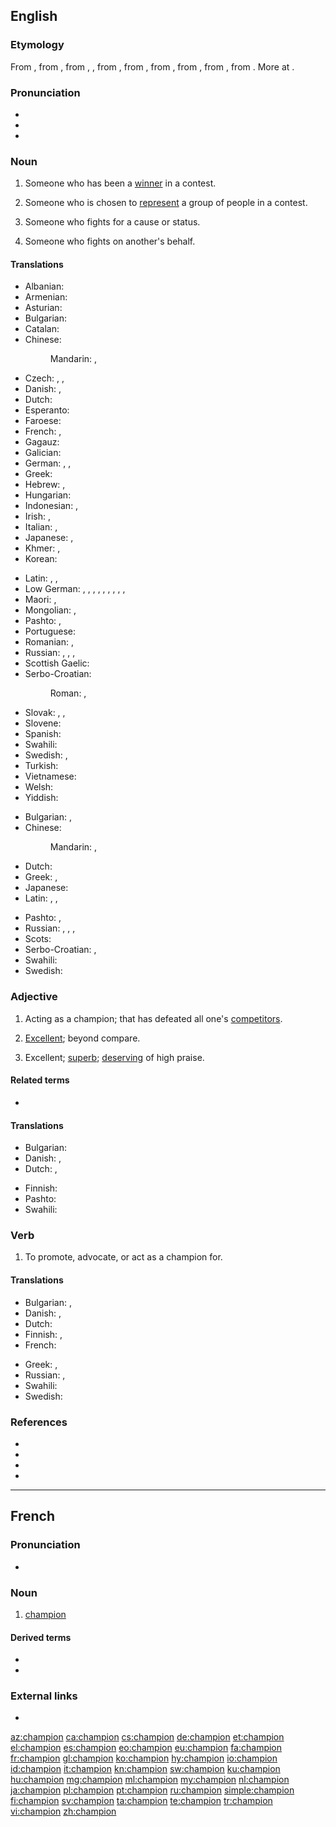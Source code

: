 {{also|Champion}}
==English==
{{wikipedia}}

===Etymology===
From {{etyl|enm|en}}, from {{etyl|fro|en}}, from {{etyl|VL.|en}} {{m|la|*campio}}, {{m|la|*campionem||champion, combatant}}, from {{etyl|ML.|en}} {{m|la|campio||combatant in a duel, champion}}, from {{etyl|frk|en}} {{m|frk|*kampijō||fighter}}, from {{etyl|gem-pro|en}} {{m|gem-pro|*kampijô||fighter, warrior}}, from {{m|gem-pro|*kampijaną||to do battle, fight}}, from {{m|gem-pro|*kampaz||field, battlefield, battle}}, from {{etyl|la|en}} {{m|la|campus||a field, a plain, a place of action}}. More at {{m|en|kemp}}.

===Pronunciation===
* {{IPA|/ˈtʃæmpjən/|lang=en}}
* {{audio|en-us-champion.ogg|Audio (US)|lang=en}}
* {{audio|En-uk-champion.ogg|Audio (UK)|lang=en}}

===Noun===
{{en-noun}}

# Someone who has been a [[winner]] in a contest.
#: {{ux|en|The defending '''champion''' is expected to defeat his challenger.}}
# {{rfex-sense}} Someone who is chosen to [[represent]] a group of people in a contest.
# Someone who fights for a cause or status.
#: {{ux|en|'''champion''' of women's suffrage}}
# Someone who fights on another's behalf.
#: {{ux|en|'''champion''' of the poor}}
{{attention|en|edited from mobile, please check for errors introduced inadvertently}}

====Translations====
{{trans-top|someone who has been winner in a contest}}
* Albanian: {{t+|sq|kampion|m}}
* Armenian: {{t+|hy|չեմպիոն}}
* Asturian: {{t|ast|campeón|m}}
* Bulgarian: {{t|bg|шампио́н|m}}
* Catalan: {{t|ca|campió|m}}
* Chinese:
*: Mandarin: {{t+|cmn|冠軍|sc=Hani}}, {{t+|cmn|冠军|tr=guànjūn|sc=Hani}}
* Czech: {{t+|cs|mistr|m}}, {{t|cs|přeborník|m}}, {{t|cs|šampión|m}}
* Danish: {{t|da|mester}}, {{t|da|champion}}
* Dutch: {{t+|nl|kampioen|m}}
* Esperanto: {{t|eo|ĉampiono}}
* Faroese: {{t|fo|meistari|m}}
* French: {{t+|fr|champion|m}}, {{t+|fr|championne|f}}
* Gagauz: {{t|gag|çempion}}
* Galician: {{t|gl|campión|m}}
* German: {{t+|de|Sieger|m}}, {{t+|de|Gewinner|m}}, {{t+|de|Meister|m}}
* Greek: {{t+|el|πρωταθλητής|m}}
* Hebrew: {{t+|he|אלוף|m|tr=aluf}}, {{t|he|אלופה|f|tr=alufa}}
* Hungarian: {{t+|hu|bajnok}}
* Indonesian: {{t+|id|pemenang}}, {{t+|id|juara}}
* Irish: {{t|ga|curadh}}, {{t|ga|seaimpín|m}}
* Italian: {{t+|it|campione|m}}, {{t+|it|campionessa|f}}
* Japanese: {{t|ja|チャンピオン|tr=chanpion}}, {{t+|ja|優勝者|tr=ゆうしょうしゃ, yūshōsha}}
* Khmer: {{t|km|បុរសចើងឯក|m|tr=bo’rɑh caəŋ aek}}, {{t|km|នារីចើងឯក|f|tr=nierii caəŋ aek}}
* Korean: {{t+|ko|챔피언|sc=Kore}}
{{trans-mid}}
* Latin: {{t|la|adversarius}}, {{t|la|adversarius|m}}, {{t|la|adversaria|f}}
* Low German: {{t|nds|Meester|m}}, {{t|nds|Mester|m}}, {{t|nds|Meister|m}}, {{t|nds|Meesterin|f}}, {{t|nds|Meestersch|f}}, {{t|nds|Meestersche|f}}, {{t|nds|Winner|m}}, {{t|nds|Winnerin|f}}, {{t|nds|Winnersch|f}}, {{t|nds|Winnersche|f}}
* Maori: {{t|mi|papatū}}, {{t|mi|whakaihuwaka}}
* Mongolian: {{t+|mn|аварга|sc=Cyrl}}, {{t+|mn|тэмцэгч|sc=Cyrl}}
* Pashto: {{t+|ps|اتل|m|tr=atël}}, {{t|ps|اتله|f|tr=atëla}}
* Portuguese: {{t+|pt|campeão|m}}
* Romanian: {{t+|ro|campion|m}}, {{t+|ro|campioană|f}}
* Russian: {{t+|ru|чемпио́н|m}}, {{t+|ru|чемпио́нка|f}}, {{t+|ru|победи́тель|m}}, {{t+|ru|победи́тельница|f}}
* Scottish Gaelic: {{t|gd|gaisgeach|m}}
* Serbo-Croatian:
*: Roman: {{t+|sh|prvak|m}}, {{t+|sh|pobednik|m}}
* Slovak: {{t|sk|šampión|m}}, {{t|sk|majster|m}}, {{t|sk|preborník|m}}
* Slovene: {{t+|sl|prvak|m}}
* Spanish: {{t+|es|campeón|m}}
* Swahili: {{t+|sw|bingwa}}
* Swedish: {{t+|sv|vinnare|c}}, {{t+|sv|mästare|c}}
* Turkish: {{t+|tr|şampiyon}}
* Vietnamese: {{t+|vi|quán quân}}
* Welsh: {{t+|cy|hyrwyddwr}}
* Yiddish: {{t|yi|מײַסטער|m}}
{{trans-bottom}}

{{trans-top|defender of a cause}}
* Bulgarian: {{t+|bg|защитник|m}}, {{t+|bg|поборник|m}}
* Chinese:
*: Mandarin: {{t+|cmn|擁護者|sc=Hani}}, {{t+|cmn|拥护者|tr=yōnghùzhě|sc=Hani}}
* Dutch: {{t|nl|voorvechter|m}}
* Greek: {{t+|el|υπέρμαχος|m}}, {{t+|el|υπερασπιστής|m}}
* Japanese: {{t+|ja|擁護者|tr=ようごしゃ, yōgosha|sc=Jpan}}
* Latin: {{t|la|propugnator|m}}, {{t|la|propugnatrix|f}}, {{t|la|praeses|m}}
{{trans-mid}}
* Pashto: {{t+|ps|اتل|m|tr=atël}}, {{t|ps|اتله|f|tr=atëla}}
* Russian: {{t+|ru|побо́рник|m}}, {{t+|ru|побо́рница|f}}, {{t+|ru|защи́тник|m}}, {{t+|ru|защи́тница|f}}
* Scots: {{t|sco|fechter}}
* Serbo-Croatian: {{t+|sh|pobornik|m}}, {{t+|sh|zagovornik|m}}
* Swahili: {{t+|sw|bingwa}}
* Swedish: {{t|sv|förkämpe|c}}
{{trans-bottom}}

===Adjective===
{{en-adj|-}}

# {{lb|en|attributive}} Acting as a champion; that has defeated all one's [[competitor]]s.
# {{lb|en|attributive}} [[excellent|Excellent]]; beyond compare.
# {{lb|en|predicative|Ireland|colloquial}} Excellent; [[superb]]; [[deserving]] of high praise.
#: {{ux|en|"That roller coaster was champion," laughed Vinny.}}

====Related terms====
* {{l|en|championship}}

====Translations====
{{trans-top|something very positive}}
* Bulgarian: {{t+|bg|отличен}}
* Danish: {{t|da|mesterlig}}, {{t|da|førsteklasses}}
* Dutch: {{t+|nl|meesterlijk}}, {{t+|nl|eerste klasse}}
{{trans-mid}}
* Finnish: {{t+|fi|mestari}}
* Pashto: {{t+|ps|اتل|tr=atël}}
* Swahili: {{t+|sw|bingwa}}
{{trans-bottom}}

===Verb===
{{en-verb}}

# {{lb|en|usually|of a cause}} To promote, advocate, or act as a champion for.

====Translations====
{{trans-top|to advocate}}
* Bulgarian: {{t|bg|защитавам}}, {{t+|bg|подкрепям}}
* Danish: {{t|da|forsvare}}, {{t|da|forfægte}}
* Dutch: {{t|nl|voorvechten}}
* Finnish: {{t+|fi|puolustaa}}, {{t|fi|[[taistella]] [[joku|jonkun]] [[puolesta]]}}
* French: {{t+|fr|championner}}
{{trans-mid}}
* Greek: {{t+|el|προασπίζω}}, {{t+|el|υπερασπίζομαι}}
* Russian: {{t+|ru|защища́ть|impf}}, {{t+|ru|отста́ивать|impf}}
* Swahili: {{t+|sw|bingwa}}
* Swedish: {{t|sv|kämpa för}}
{{trans-bottom}}

===References===
* {{R:OED2}}
* {{R:Webster 1913}}
* {{R:Century 1911}}
* {{R:OneLook}}

----

==French==

===Pronunciation===
* {{audio|Fr-champion.ogg|Audio|lang=fr}}

===Noun===
{{fr-noun|m}}

# [[champion#French|champion]]

====Derived terms====
* {{l|fr|championnat}}
* {{l|fr|championner}}

===External links===
* {{R:TLFi}}

[[az:champion]]
[[ca:champion]]
[[cs:champion]]
[[de:champion]]
[[et:champion]]
[[el:champion]]
[[es:champion]]
[[eo:champion]]
[[eu:champion]]
[[fa:champion]]
[[fr:champion]]
[[gl:champion]]
[[ko:champion]]
[[hy:champion]]
[[io:champion]]
[[id:champion]]
[[it:champion]]
[[kn:champion]]
[[sw:champion]]
[[ku:champion]]
[[hu:champion]]
[[mg:champion]]
[[ml:champion]]
[[my:champion]]
[[nl:champion]]
[[ja:champion]]
[[pl:champion]]
[[pt:champion]]
[[ru:champion]]
[[simple:champion]]
[[fi:champion]]
[[sv:champion]]
[[ta:champion]]
[[te:champion]]
[[tr:champion]]
[[vi:champion]]
[[zh:champion]]